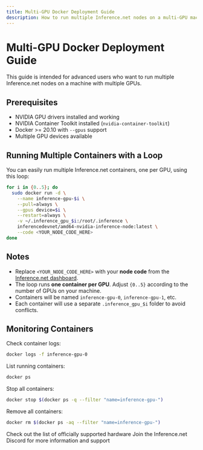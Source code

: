 ```yaml
---
title: Multi-GPU Docker Deployment Guide
description: How to run multiple Inference.net nodes on a multi-GPU machine using Docker.
---
```


# Multi-GPU Docker Deployment Guide

<Note>  
This guide is intended for advanced users who want to run multiple Inference.net nodes on a machine with multiple GPUs.
</Note>

## Prerequisites

- NVIDIA GPU drivers installed and working  
- NVIDIA Container Toolkit installed (`nvidia-container-toolkit`)  
- Docker >= 20.10 with `--gpus` support  
- Multiple GPU devices available  

## Running Multiple Containers with a Loop

You can easily run multiple Inference.net containers, one per GPU, using this loop:

```bash
for i in {0..5}; do 
  sudo docker run -d \
    --name inference-gpu-$i \
    --pull=always \
    --gpus device=$i \
    --restart=always \
    -v ~/.inference_gpu_$i:/root/.inference \
    inferencedevnet/amd64-nvidia-inference-node:latest \
    --code <YOUR_NODE_CODE_HERE>
done
```

## Notes

- Replace `<YOUR_NODE_CODE_HERE>` with your **node code** from the [Inference.net dashboard](https://devnet.inference.net/register).
- The loop runs **one container per GPU**. Adjust `{0..5}` according to the number of GPUs on your machine.
- Containers will be named `inference-gpu-0`, `inference-gpu-1`, etc.
- Each container will use a separate `.inference_gpu_$i` folder to avoid conflicts.

## Monitoring Containers

Check container logs:

```bash
docker logs -f inference-gpu-0
```

List running containers:

```bash
docker ps
```

Stop all containers:

```bash
docker stop $(docker ps -q --filter "name=inference-gpu-")
```

Remove all containers:

```bash
docker rm $(docker ps -aq --filter "name=inference-gpu-")
```

<CardGroup cols={2}>
  <Card title="Hardware Requirements" icon="microchip" href="/getting-started/hardware">
    Check out the list of officially supported hardware
  </Card>
  <Card title="Join Community" icon="discord" href="https://discord.gg/kuzco">
    Join the Inference.net Discord for more information and support
  </Card>
</CardGroup>
